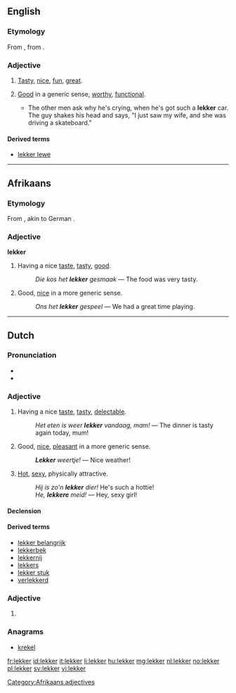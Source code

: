 ==English==

===Etymology===
From {{etyl|af|en}} {{term|lekker|lang=af}}, from {{etyl|nl|en}} {{term|lekker|lang=nl}}.

===Adjective===
{{en-adj}}

# {{context|South Africa}} [[tasty|Tasty]], [[nice]], [[fun]], [[great]].
# {{context|South Africa}} [[good|Good]] in a generic sense, [[worthy]], [[functional]].
#* {{quote-book
|year=1998
|author=Leon Schuster
|title=Leon Schuster's lekker, thick South African joke book‎
|page=164
|passage=}}The other men ask why he's crying, when he's got such a '''lekker''' car. The guy shakes his head and says, "I just saw my wife, and she was driving a skateboard."

====Derived terms====
* [[lekker lewe]]

----

==Afrikaans==

===Etymology===
From {{etyl|nl|af}} {{term|lekker|lang=nl}}, akin to German {{term|lecker|lang=de}}.

===Adjective===
'''lekker'''

# Having a nice [[taste]], [[tasty]], [[good]].
#: ''Die kos het '''lekker''' gesmaak '' &mdash; The food was very tasty.
# Good, [[nice]] in a more generic sense.
#: ''Ons het '''lekker''' gespeel'' &mdash; We had a great time playing.

[[Category:Afrikaans adjectives]]

----

==Dutch==

===Pronunciation===
* {{IPA|/ˈlɛ.kər/|lang=nl}}
* {{audio|Nl-lekker.ogg|Audio}}

===Adjective===
{{nl-adj}}

# Having a nice [[taste]], [[tasty]], [[delectable]].
#: ''Het eten is weer '''lekker''' vandaag, mam!'' &mdash; The dinner is tasty again today, mum!
# Good, [[nice]], [[pleasant]] in a more generic sense.
#: '''''Lekker''' weertje!'' &mdash; Nice weather!
# {{colloquial|lang=nl}} [[hot|Hot]], [[sexy]], physically attractive.
#: ''Hij is zo'n '''lekker''' dier!'' He's such a hottie!
#: ''He, '''lekkere''' meid!'' &mdash; Hey, sexy girl!

====Declension====
{{nl-decl-adj}}

====Derived terms====
{{top2}}
* [[lekker belangrijk]]
* [[lekkerbek]]
* [[lekkernij]]
* [[lekkers]] {{n}}
* [[lekker stuk]] {{n}}
* [[verlekkerd]]
{{bottom}}

===Adjective===
{{nl-adj-comp}}

# {{nl-adj form of|d=comp|lek}}

===Anagrams===
* [[krekel#Dutch|krekel]]

[[fr:lekker]]
[[id:lekker]]
[[it:lekker]]
[[li:lekker]]
[[hu:lekker]]
[[mg:lekker]]
[[nl:lekker]]
[[no:lekker]]
[[pl:lekker]]
[[sv:lekker]]
[[vi:lekker]]
